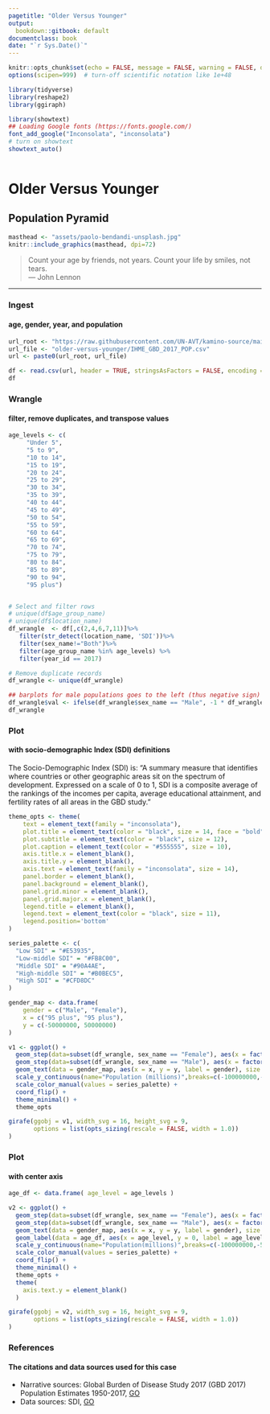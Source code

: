 ```yaml
---
pagetitle: "Older Versus Younger"
output:
  bookdown::gitbook: default
documentclass: book
date: "`r Sys.Date()`"
---
```


```r

knitr::opts_chunk$set(echo = FALSE, message = FALSE, warning = FALSE, dev = "svg" )
options(scipen=999)  # turn-off scientific notation like 1e+48

library(tidyverse)
library(reshape2)
library(ggiraph)

library(showtext)
## Loading Google fonts (https://fonts.google.com/)
font_add_google("Inconsolata", "inconsolata")
# turn on showtext
showtext_auto()
 
```

# Older Versus Younger
## Population Pyramid

```r

masthead <- "assets/paolo-bendandi-unsplash.jpg"
knitr::include_graphics(masthead, dpi=72)

```

> Count your age by friends, not years. Count your life by smiles, not tears.\
--- John Lennon\

***

### Ingest
#### age, gender, year, and population

```r

url_root <- "https://raw.githubusercontent.com/UN-AVT/kamino-source/main/sources/0-shared/data/"
url_file <- "older-versus-younger/IHME_GBD_2017_POP.csv"
url <- paste0(url_root, url_file)

df <- read.csv(url, header = TRUE, stringsAsFactors = FALSE, encoding = "UTF-8")
df


```


### Wrangle
#### filter, remove duplicates, and transpose values

```r

age_levels <- c(
     "Under 5",
     "5 to 9",
     "10 to 14",
     "15 to 19",
     "20 to 24",
     "25 to 29",
     "30 to 34",
     "35 to 39",
     "40 to 44",
     "45 to 49",
     "50 to 54",
     "55 to 59",
     "60 to 64",
     "65 to 69",
     "70 to 74",
     "75 to 79",
     "80 to 84",
     "85 to 89",
     "90 to 94",
     "95 plus")


# Select and filter rows
# unique(df$age_group_name)
# unique(df$location_name)
df_wrangle  <- df[,c(2,4,6,7,11)]%>% 
   filter(str_detect(location_name, 'SDI'))%>%
   filter(sex_name!="Both")%>%
   filter(age_group_name %in% age_levels) %>% 
   filter(year_id == 2017)

# Remove duplicate records
df_wrangle <- unique(df_wrangle)

## barplots for male populations goes to the left (thus negative sign)
df_wrangle$val <- ifelse(df_wrangle$sex_name == "Male", -1 * df_wrangle$val, df_wrangle$val)
df_wrangle

```

### Plot
#### with socio-demographic Index (SDI) definitions

The Socio-Demographic Index (SDI) is: "A summary measure that identifies where countries or other geographic areas sit on the spectrum of development. Expressed on a scale of 0 to 1, SDI is a composite average of the rankings of the incomes per capita, average educational attainment, and fertility rates of all areas in the GBD study."


```r

theme_opts <- theme(
    text = element_text(family = "inconsolata"), 
    plot.title = element_text(color = "black", size = 14, face = "bold"),
    plot.subtitle = element_text(color = "black", size = 12),
    plot.caption = element_text(color = "#555555", size = 10),
    axis.title.x = element_blank(),
    axis.title.y = element_blank(),
    axis.text = element_text(family = "inconsolata", size = 14),
    panel.border = element_blank(),
    panel.background = element_blank(),
    panel.grid.minor = element_blank(),
    panel.grid.major.x = element_blank(),
    legend.title = element_blank(),
    legend.text = element_text(color = "black", size = 11),
    legend.position='bottom'
)

series_palette <- c(
  "Low SDI" = "#E53935",
  "Low-middle SDI" = "#FB8C00",
  "Middle SDI" = "#90A4AE",
  "High-middle SDI" = "#B0BEC5",
  "High SDI" = "#CFD8DC"
)

gender_map <- data.frame(
    gender = c("Male", "Female"),
    x = c("95 plus", "95 plus"),
    y = c(-50000000, 50000000)
)

v1 <- ggplot() + 
  geom_step(data=subset(df_wrangle, sex_name == "Female"), aes(x = factor(age_group_name, levels = age_levels ), y = val, color = location_name, group = location_name), size = 2) +
  geom_step(data=subset(df_wrangle, sex_name == "Male"), aes(x = factor(age_group_name, levels = age_levels ), y = val, color = location_name, group = location_name), size = 2) +
  geom_text(data = gender_map, aes(x = x, y = y, label = gender), size = 6, color = "black", vjust = 0.0, nudge_x = 0.1, hjust = 0.5, family = "inconsolata") +
  scale_y_continuous(name="Population (millions)",breaks=c(-100000000,-50000000,0,50000000,100000000), labels = c("100m","50m","0","50m","100m")) +
  scale_color_manual(values = series_palette) +
  coord_flip() +
  theme_minimal() +
  theme_opts  

girafe(ggobj = v1, width_svg = 16, height_svg = 9,
       options = list(opts_sizing(rescale = FALSE, width = 1.0))
)

```


### Plot
#### with center axis


```r

age_df <- data.frame( age_level = age_levels )

v2 <- ggplot() + 
  geom_step(data=subset(df_wrangle, sex_name == "Female"), aes(x = factor(age_group_name, levels = age_levels ), y = val, color = location_name, group = location_name), size = 2) +
  geom_step(data=subset(df_wrangle, sex_name == "Male"), aes(x = factor(age_group_name, levels = age_levels ), y = val, color = location_name, group = location_name), size = 2) +
  geom_text(data = gender_map, aes(x = x, y = y, label = gender), size = 6, color = "black", vjust = 0.0, nudge_x = 0.1, hjust = 0.5, family = "inconsolata") +
  geom_label(data = age_df, aes(x = age_level, y = 0, label = age_level), size = 4, color = "black", vjust = 0.5, hjust = 0.5, family = "inconsolata") +
  scale_y_continuous(name="Population(millions)",breaks=c(-100000000,-50000000,0,50000000,100000000), labels = c("100m","50m","0","50m","100m")) +
  scale_color_manual(values = series_palette) +
  coord_flip() +
  theme_minimal() +
  theme_opts +
  theme(
    axis.text.y = element_blank()
  )

girafe(ggobj = v2, width_svg = 16, height_svg = 9,
       options = list(opts_sizing(rescale = FALSE, width = 1.0))
)

```



### References
#### The citations and data sources used for this case

* Narrative sources: Global Burden of Disease Study 2017 (GBD 2017) Population Estimates 1950-2017, [GO](http://ghdx.healthdata.org/record/ihme-data/gbd-2017-population-estimates-1950-2017)
* Data sources: SDI, [GO](http://www.healthdata.org/taxonomy/glossary/socio-demographic-index-sdi)
